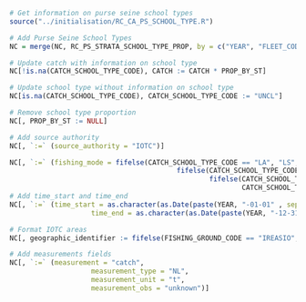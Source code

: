 ```r
# Get information on purse seine school types
source("../initialisation/RC_CA_PS_SCHOOL_TYPE.R")

# Add Purse Seine School Types
NC = merge(NC, RC_PS_STRATA_SCHOOL_TYPE_PROP, by = c("YEAR", "FLEET_CODE", "GEAR_CODE", "SPECIES_CODE"), all.x = TRUE)

# Update catch with information on school type
NC[!is.na(CATCH_SCHOOL_TYPE_CODE), CATCH := CATCH * PROP_BY_ST]

# Update school type without information on school type
NC[is.na(CATCH_SCHOOL_TYPE_CODE), CATCH_SCHOOL_TYPE_CODE := "UNCL"]

# Remove school type proportion
NC[, PROP_BY_ST := NULL]
```

```r
# Add source authority
NC[, `:=` (source_authority = "IOTC")]

NC[, `:=` (fishing_mode = fifelse(CATCH_SCHOOL_TYPE_CODE == "LA", "LS",
                                         fifelse(CATCH_SCHOOL_TYPE_CODE == "UNCL", "UNK", 
                                                 fifelse(CATCH_SCHOOL_TYPE_CODE == "FD", "DEL",
                                                         CATCH_SCHOOL_TYPE_CODE))))]
# Add time_start and time_end
NC[, `:=` (time_start = as.character(as.Date(paste(YEAR, "-01-01" , sep = ""), format = "%Y-%m-%d")), 
                    time_end = as.character(as.Date(paste(YEAR, "-12-31" , sep = ""), format = "%Y-%m-%d")))]

# Format IOTC areas
NC[, geographic_identifier := fifelse(FISHING_GROUND_CODE == "IREASIO", "IOTC_EAST", fifelse(FISHING_GROUND_CODE == "IRWESIO", "IOTC_WEST", "OTHER"))]

# Add measurements fields
NC[, `:=` (measurement = "catch", 
                    measurement_type = "NL", 
                    measurement_unit = "t", 
                    measurement_obs = "unknown")]
```
